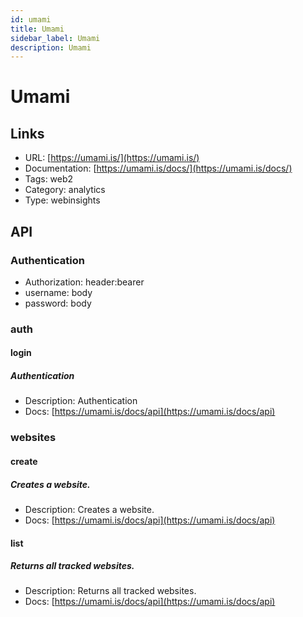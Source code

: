 ```yaml
---
id: umami
title: Umami
sidebar_label: Umami
description: Umami
---
```


# Umami

## Links

* URL: [https://umami.is/](https://umami.is/)
* Documentation: [https://umami.is/docs/](https://umami.is/docs/)
* Tags: web2
* Category: analytics
* Type: webinsights

## API

### Authentication

* Authorization: header:bearer
* username: body
* password: body

### auth

#### login

##### Authentication

* Description: Authentication
* Docs: [https://umami.is/docs/api](https://umami.is/docs/api)

### websites

#### create

##### Creates a website.

* Description: Creates a website.
* Docs: [https://umami.is/docs/api](https://umami.is/docs/api)

#### list

##### Returns all tracked websites.

* Description: Returns all tracked websites.
* Docs: [https://umami.is/docs/api](https://umami.is/docs/api)

